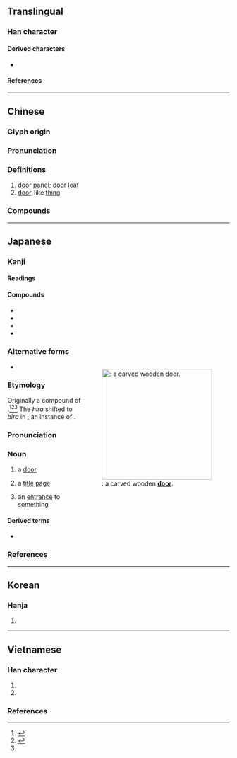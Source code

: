 {{character info}}
==Translingual==
{{ja-forms|扉|扉|扉}}

===Han character===
{{Han char|rn=63|rad=戶|as=08|sn=12|four=30211|canj=HSLMY,ISLMY|ids=⿸户非(G),⿸戶非(HTK),⿸戸非(J)}}

====Derived characters====
* {{l|mul|[[𢵞]]}}

====References====
{{Han ref|kx=0416.190|dkj=11750|dj=0761.230|hdz=32264.080|uh=6249}}

----

==Chinese==
{{zh-forms}}

===Glyph origin===
{{Han etym}}

===Pronunciation===
{{zh-pron
|m=fēi
|c=fei1
|h=pfs=fî
|md=
|mn=hui
|w=
|mc=y
|oc=y
|cat=n
}}

===Definitions===
{{zh-hanzi}}

# [[door]] [[panel]]; door [[leaf]]
# [[door]]-like [[thing]]

===Compounds===
{{zh-der|扉頁|倚扉而望|心扉|圜扉|圓扉|單扉|柴扉|扉畫|綸扉|黃扉|荊扉}}

----

==Japanese==
{{ja-kanji forms|pic2=U6249-kyu.svg|c=y}}

===Kanji===
{{ja-kanji|grade=c|rs=戶08}}

====Readings====
{{ja-readings
|goon=ひ
|kanon=ひ
|kun=とびら-
}}

====Compounds====
{{top2}}
* {{ja-r|開%扉|かい%ひ}}
* {{ja-r|柴%扉|さい%ひ}}
* {{ja-r|鉄扉|てっぴ}}
* {{ja-r|門扉|もんぴ}}
{{bottom}}

===Alternative forms===
<div style=float:right;">
{{wp|lang=ja}}
{{wp|Door}}
[[File:Elaborated carved wood door (17292182002).jpg|thumb|250px|{{m|ja|扉|tr=tobira}}: a carved wooden '''[[door]]'''.]]
</div>
{{ja-kanjitab|yomi=k|とびら}}

* {{l|ja|闔}}

===Etymology===
Originally a compound of {{com|ja|sort=とひら|戸|tr1=to|t1=[[door]]|片|tr2=hira|t2=[[broad]], [[flat]] [[thing]]}}.<ref name="KDJ">{{R:Kokugo Dai Jiten}}</ref><ref>{{R:Daijisen}}</ref><ref name="DJR"/> The ''hira'' shifted to ''bira'' in {{w|Middle Japanese}}, an instance of {{rendaku|sort=とひら}}.

===Pronunciation===
{{ja-pron|yomi=k|とびら|acc=0|acc_ref=DJR}}

===Noun===
{{ja-noun|とびら}}

# a [[door]] {{gl|[[move|moving]] [[part]] of a [[hinged]] door that [[swing]]s out or in, as opposed to a [[sliding door]] or the [[doorway]] [[as a whole]]}}
#: {{ja-usex|その'''扉'''は永久に閉ざされた。|その '''とびら''' は えいきゅう に とざされた。|The '''door''' was closed for good.}}
# {{lb|ja|by extension}} a [[title page]]
#: {{synonyms|ja|標題紙|tr1=hyōdaishi}}
# {{lb|ja|sort=とひら|figuratively}} an [[entrance]] to something

====Derived terms====
* {{ja-r|回転 扉|かいてん とびら}}

===References===
<references/>

----

==Korean==

===Hanja===
{{ko-hanja|hangeul=비|eumhun=|rv=bi|mr=pi|y=pi}}

# {{rfdef|ko|sort=戶08}}

----

==Vietnamese==

===Han character===
{{vi-readings|rs=戶08
|hanviet=phi-gdhn;tvctdhv;hvttd;tchvtd
|phienthiet=
|nom=phi-gdhn
}}

# {{han tu form of|phi|[[entry]] [[gate]]}}
# {{nom form of|phi|[[preface]]}}

===References===
<references/>